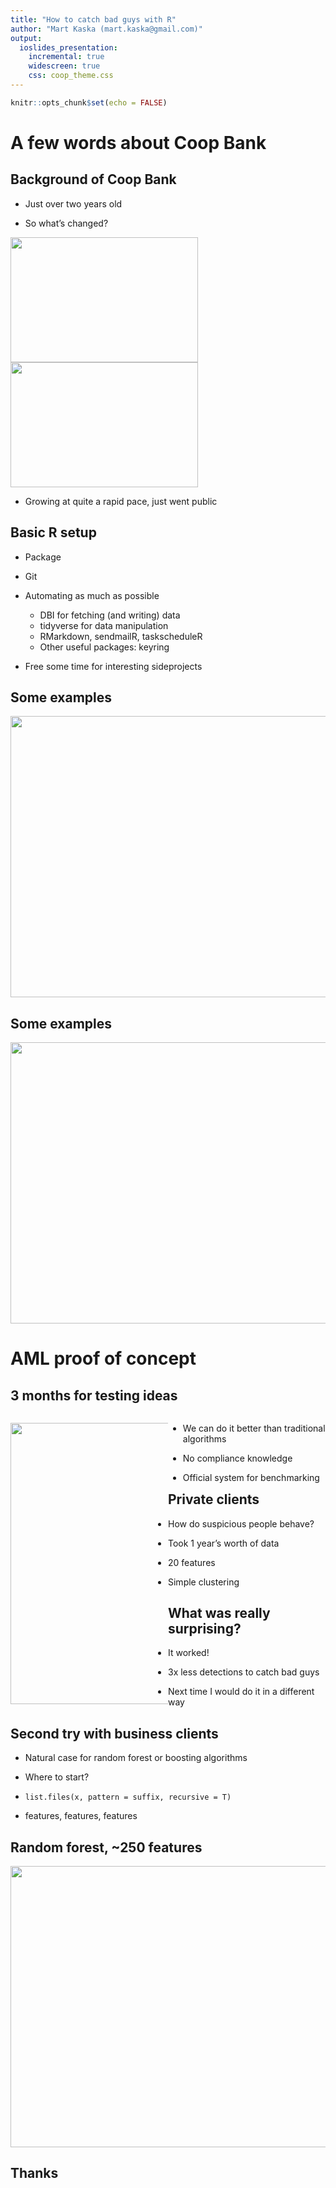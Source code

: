 ```yaml
---
title: "How to catch bad guys with R"
author: "Mart Kaska (mart.kaska@gmail.com)"
output: 
  ioslides_presentation:
    incremental: true
    widescreen: true
    css: coop_theme.css
---
```


```r
knitr::opts_chunk$set(echo = FALSE)
```

# A few words about Coop Bank

## Background of Coop Bank {data-background="img/background_wide.jpg" .build}

- Just over two years old  

- So what's changed?

![](img/img_coop.jpg){width=300 height=200px} ![](img/img_kred.jpg){width=300 height=200px}

- Growing at quite a rapid pace, just went public  


## Basic R setup {data-background=img/background_wide.jpg}

- Package  

- Git  

- Automating as much as possible  

    - DBI for fetching (and writing) data
    - tidyverse for data manipulation
    - RMarkdown, sendmailR, taskscheduleR
    - Other useful packages: keyring

- Free some time for interesting sideprojects

## Some examples {data-background=img/background_wide_white.jpg .centered}

![](img/offers.jpg){width=620 height=450px}

## Some examples {data-background=img/background_wide_white.jpg .centered}

![](img/network.jpg){width=600 height=450px}

# AML proof of concept

## 3 months for testing ideas {data-background=img/background_wide.jpg .build}

<div style="float: left; width: 50%;">

![](img/thief.jpg){width=450 height=450px}

</div>

<div style="float: right; width: 50%;">

- We can do it better than traditional algorithms

- No compliance knowledge

- Official system for benchmarking

</div>

## Private clients {data-background=img/background_wide.jpg}

- How do suspicious people behave?

- Took 1 year's worth of data

- 20 features

- Simple clustering

## What was really surprising? {data-background=img/background_wide.jpg}

- It worked!

- 3x less detections to catch bad guys

- Next time I would do it in a different way

## Second try with business clients {data-background=img/background_wide.jpg}

- Natural case for random forest or boosting algorithms

- Where to start?

- `list.files(x, pattern = suffix, recursive = T)`

- features, features, features

## Random forest, ~250 features {data-background=img/background_wide_white.jpg .centered}

![](img/fp_probs.jpg){width=700 height=450px}


## Thanks
